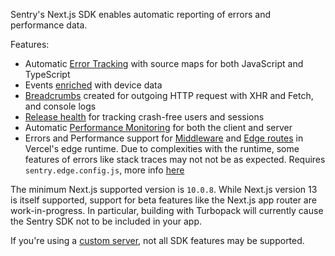 Sentry's Next.js SDK enables automatic reporting of errors and performance data.

Features:

- Automatic [Error Tracking](/product/issues/) with source maps for both JavaScript and TypeScript
- Events [enriched](/platforms/javascript/enriching-events/context/) with device data
- [Breadcrumbs](/platforms/javascript/enriching-events/breadcrumbs/) created for outgoing HTTP request with XHR and Fetch, and console logs
- [Release health](/product/releases/health/) for tracking crash-free users and sessions
- Automatic [Performance Monitoring](/product/performance/) for both the client and server
- Errors and Performance support for [Middleware](https://vercel.com/docs/concepts/functions/edge-middleware) and [Edge routes](https://vercel.com/docs/concepts/functions/edge-functions) in Vercel's edge runtime. Due to complexities with the runtime, some features of errors like stack traces may not not be as expected. Requires <code>sentry.edge.config.js</code>, more info [here](/platforms/javascript/guides/nextjs/manual-setup/#create-initialization-config-files)

<Note>

The minimum Next.js supported version is `10.0.8`. While Next.js version 13 is itself supported, support for beta features like the Next.js app router are work-in-progress. In particular, building with Turbopack will currently cause the Sentry SDK not to be included in your app.

</Note>

<Note>

If you're using a [custom server](https://nextjs.org/docs/advanced-features/custom-server), not all SDK features may be supported.

</Note>
